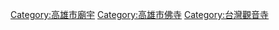 {{Commons_category}}

[[Category:高雄市廟宇|Category:高雄市廟宇]]
[[Category:高雄市佛寺|Category:高雄市佛寺]]
[[Category:台灣觀音寺|Category:台灣觀音寺]]
